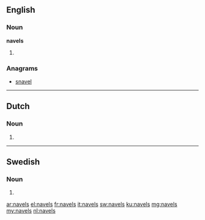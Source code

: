 ==English==

===Noun===
'''navels'''

# {{plural of|navel}}

===Anagrams===
* [[snavel#English|snavel]]

----
==Dutch==

===Noun===
{{head|nl}}

# {{nl-noun-form|pl=1|navel}}

----

==Swedish==

===Noun===
{{head|sv|noun form}}

# {{sv-noun-form-indef-gen|navel}}

[[ar:navels]]
[[el:navels]]
[[fr:navels]]
[[it:navels]]
[[sw:navels]]
[[ku:navels]]
[[mg:navels]]
[[my:navels]]
[[nl:navels]]